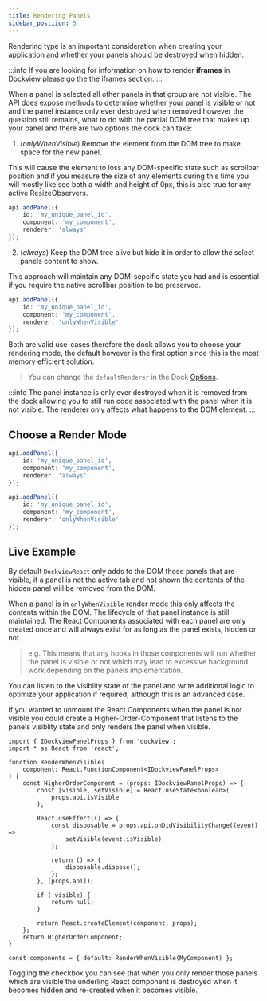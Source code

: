 ```yaml
---
title: Rendering Panels
sidebar_postiion: 5
---
```





Rendering type is an important consideration when creating your application and whether your panels should be destroyed when hidden.

:::info
If you are looking for information on how to render **iframes** in Dockview please go the the [iframes](/docs/advanced/iframe) section.
:::

When a panel is selected all other panels in that group are not visible. The API does expose methods to determine whether your panel is visible or not
and the panel instance only ever destroyed when removed however the question still remains, what to do with the partial DOM tree that makes up your panel and there are two options the dock can take:

1. (*onlyWhenVisible*) Remove the element from the DOM tree to make space for the new panel.

This will cause the element to loss any DOM-specific state such as scrollbar position and if you measure the size of any elements during this time you will mostly like see both a width and height of 0px,
this is also true for any active ResizeObservers.

```ts
api.addPanel({
    id: 'my_unique_panel_id',
    component: 'my_component',
    renderer: 'always'
});
```

2. (*always*) Keep the DOM tree alive but hide it in order to allow the select panels content to show.

This approach will maintain any DOM-sepcific state you had and is essential if you require the native scrollbar position to be preserved.

```ts
api.addPanel({
    id: 'my_unique_panel_id',
    component: 'my_component',
    renderer: 'onlyWhenVisible'
});
```

Both are valid use-cases therefore the dock allows you to choose your rendering mode, the default however is the first option since this is the most memory efficient solution.

> You can change the `defaultRenderer` in the Dock [Options](/docs/api/dockview/options).

:::info
The panel instance is only ever destroyed when it is removed from the dock allowing you to still run code associated with the panel when it is not visible.
The renderer only affects what happens to the DOM element.
:::

## Choose a Render Mode

```ts
api.addPanel({
    id: 'my_unique_panel_id',
    component: 'my_component',
    renderer: 'always'
});

api.addPanel({
    id: 'my_unique_panel_id',
    component: 'my_component',
    renderer: 'onlyWhenVisible'
});
```

## Live Example

<LiveExample framework="react" id="dockview/render-mode"/>


By default `DockviewReact` only adds to the DOM those panels that are visible,
if a panel is not the active tab and not shown the contents of the hidden panel will be removed from the DOM.

When a panel is in `onlyWhenVisible` render mode this only affects the contents within the DOM. The lifecycle of that panel instance is still maintained.
The React Components associated with each panel are only created once and will always exist for as long as the panel exists, hidden or not.

> e.g. This means that any hooks in those components will run whether the panel is visible or not which may lead to excessive background work depending
> on the panels implementation.

You can listen to the visiblity state of the panel and write additional logic to optimize your application if required, although this is an advanced case.

If you wanted to unmount the React Components when the panel is not visible you could create a Higher-Order-Component that listens to the panels
visiblity state and only renders the panel when visible.

```tsx title="Only rendering the React Component when the panel is visible, otherwise rendering a null React Component"
import { IDockviewPanelProps } from 'dockview';
import * as React from 'react';

function RenderWhenVisible(
    component: React.FunctionComponent<IDockviewPanelProps>
) {
    const HigherOrderComponent = (props: IDockviewPanelProps) => {
        const [visible, setVisible] = React.useState<boolean>(
            props.api.isVisible
        );

        React.useEffect(() => {
            const disposable = props.api.onDidVisibilityChange((event) =>
                setVisible(event.isVisible)
            );

            return () => {
                disposable.dispose();
            };
        }, [props.api]);

        if (!visible) {
            return null;
        }

        return React.createElement(component, props);
    };
    return HigherOrderComponent;
}
```

```tsx
const components = { default: RenderWhenVisible(MyComponent) };
```

Toggling the checkbox you can see that when you only render those panels which are visible the underling React component is destroyed when it becomes hidden and re-created when it becomes visible.


<MultiFrameworkContainer
    sandboxId="rendering-dockview"
    react={RenderingDockview}
/>
